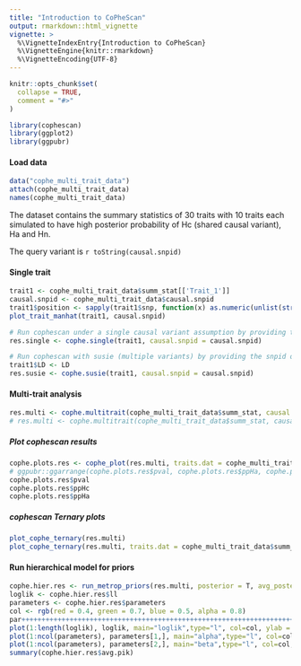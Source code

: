 ```yaml
---
title: "Introduction to CoPheScan"
output: rmarkdown::html_vignette
vignette: >
  %\VignetteIndexEntry{Introduction to CoPheScan}
  %\VignetteEngine{knitr::rmarkdown}
  %\VignetteEncoding{UTF-8}
---
```


```r
knitr::opts_chunk$set(
  collapse = TRUE,
  comment = "#>"
)
```

```r
library(cophescan)
library(ggplot2)
library(ggpubr)
```

#### Load data  

```r
data("cophe_multi_trait_data")
attach(cophe_multi_trait_data)
names(cophe_multi_trait_data)
```

The dataset contains the summary statistics of 30 traits with 10 traits each simulated to have high posterior probability of Hc (shared causal variant), Ha and Hn.

The query variant is `r toString(causal.snpid)`

#### Single trait
```r
trait1 <- cophe_multi_trait_data$summ_stat[['Trait_1']]
causal.snpid <- cophe_multi_trait_data$causal.snpid
trait1$position <- sapply(trait1$snp, function(x) as.numeric(unlist(strsplit(x, "-"))[2]))
plot_trait_manhat(trait1, causal.snpid)

# Run cophescan under a single causal variant assumption by providing the snpid of the known causal variant for trait 1 = causal.snpid
res.single <- cophe.single(trait1, causal.snpid = causal.snpid)

# Run cophescan with susie (multiple variants) by providing the snpid of the known causal variant for trait 1 = causal.snpid
trait1$LD <- LD
res.susie <- cophe.susie(trait1, causal.snpid = causal.snpid)

```


#### Multi-trait analysis
```r
res.multi <- cophe.multitrait(cophe_multi_trait_data$summ_stat, causal.snpid = causal.snpid, method = 'single')|
# res.multi <- cophe.multitrait(cophe_multi_trait_data$summ_stat, causal.snpid = causal.snpid, method = 'susie', LDmat = cophe_multi_trait_data$LD)
```

##### **Plot cophescan results**
```r
cophe.plots.res <- cophe_plot(res.multi, traits.dat = cophe_multi_trait_data$summ_stat, causal.snpid = causal.snpid)
# ggpubr::ggarrange(cophe.plots.res$pval, cophe.plots.res$ppHa, cophe.plots.res$ppHc, ncol = 2, nrow = 2) + ggplot2::theme(text = ggplot2::element_text(size=2))
cophe.plots.res$pval
cophe.plots.res$ppHc
cophe.plots.res$ppHa
```

##### **cophescan Ternary plots** 
```r
plot_cophe_ternary(res.multi)
plot_cophe_ternary(res.multi, traits.dat = cophe_multi_trait_data$summ_stat, plot_pval = T)
```

#### Run hierarchical model for priors
```r
cophe.hier.res <- run_metrop_priors(res.multi, posterior = T, avg_posterior=T, pik=T, avg_pik = T) 
loglik <- cophe.hier.res$ll
parameters <- cophe.hier.res$parameters
col <- rgb(red = 0.4, green = 0.7, blue = 0.5, alpha = 0.8)
par++++++++++++++++++++++++++++++++++++++++++++++++++++++++++++++++++++++++++++++++++++++++++++++++++++++++
plot(1:length(loglik), loglik, main="loglik",type="l", col=col, ylab = "ll", xlab="")
plot(1:ncol(parameters), parameters[1,], main="alpha",type="l", col=col, ylab = "alpha", xlab="")
plot(1:ncol(parameters), parameters[2,], main="beta",type="l", col=col, ylab = "beta", xlab="")
summary(cophe.hier.res$avg.pik)
```
